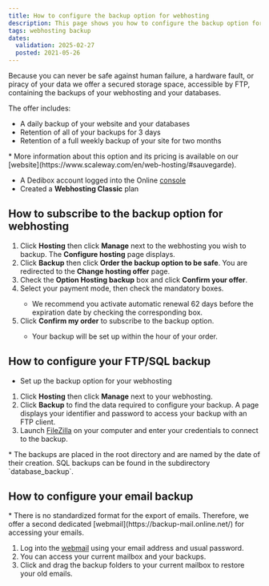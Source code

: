 ```yaml
---
title: How to configure the backup option for webhosting
description: This page shows you how to configure the backup option for wehbosting
tags: webhosting backup
dates:
  validation: 2025-02-27
  posted: 2021-05-26
---
```




<WebhostingOnline />

Because you can never be safe against human failure, a hardware fault, or piracy of your data we offer a secured storage space, accessible by FTP, containing the backups of your webhosting and your databases.

The offer includes:
* A daily backup of your website and your databases
* Retention of all of your backups for 3 days
* Retention of a full weekly backup of your site for two months

<Message type="note">
  * More information about this option and its pricing is available on our [website](https://www.scaleway.com/en/web-hosting/#sauvegarde).
</Message>

<Requirements />

- A Dedibox account logged into the Online [console](https://console.online.net)
- Created a **Webhosting Classic** plan

## How to subscribe to the backup option for webhosting

1. Click **Hosting** then click **Manage** next to the webhosting you wish to backup. The **Configure hosting** page displays.
2. Click **Backup** then click **Order the backup option to be safe**. You are redirected to the **Change hosting offer** page.
3. Check the **Option Hosting backup** box and click **Confirm your offer**.
4. Select your payment mode, then check the mandatory boxes.
    <Message type="note">
      * We recommend you activate automatic renewal 62 days before the expiration date by checking the corresponding box.
    </Message>
5. Click **Confirm my order** to subscribe to the backup option.
    <Message type="note">
      * Your backup will be set up within the hour of your order.
    </Message>

## How to configure your FTP/SQL backup

<Requirements />

- Set up the backup option for your webhosting

1. Click **Hosting** then click **Manage** next to your webhosting.
2. Click **Backup** to find the data required to configure your backup. A page displays your identifier and password to access your backup with an FTP client.
3. Launch [FileZilla](https://filezilla-project.org/) on your computer and enter your credentials to connect to the backup.
    <Lightbox image={image} alt="" />

<Message type="note">
  * The backups are placed in the root directory and are named by the date of their creation. SQL backups can be found in the subdirectory `database_backup`.
</Message>

## How to configure your email backup

<Message type="note">
  * There is no standardized format for the export of emails. Therefore, we offer a second dedicated [webmail](https://backup-mail.online.net/) for accessing your emails.
</Message>

1. Log into the [webmail](https://backup-mail.online.net/) using your email address and usual password.
2. You can access your current mailbox and your backups.
    <Lightbox image={image2} />
3. Click and drag the backup folders to your current mailbox to restore your old emails.


